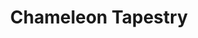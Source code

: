 ---
title: "Chameleon Tapestry"
meta_title: "Chameleon Tapestry craft"
description: "Craft de Chameleon Tapestry"
rank: "d"
draft: false
name: "Chameleon Tapestry"
recipe_img: "https://wiki.pokexgames.com/images/7/72/Chameleon_Tapestry.png"
level: 37
craft_time: 2400
result: 1
value_npc: 1
ingredients:
  - name: "White Tapestry"
    quantity: 1
    item_img: "https://wiki.pokexgames.com/images/9/90/White_Tapestry.png"
    value_npc: 1
  - name: "Fire Tail"
    quantity: 2
    item_img: "https://wiki.pokexgames.com/images/2/22/Fire_Tail.png"
    value_npc: 1
  - name: "Pot Of Lava"
    quantity: 2
    item_img: "https://wiki.pokexgames.com/images/2/21/PotOfLava.png"
    value_npc: 1
  - name: "Refined Style Point"
    quantity: 2
    item_img: "https://wiki.pokexgames.com/images/6/6b/Refined_style_point.png"
    value_npc: 1
---